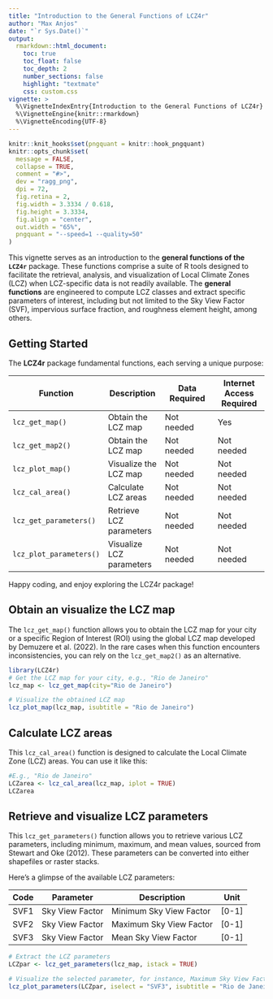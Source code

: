 ```yaml
---
title: "Introduction to the General Functions of LCZ4r"
author: "Max Anjos"
date: "`r Sys.Date()`"
output:
  rmarkdown::html_document:
    toc: true
    toc_float: false
    toc_depth: 2
    number_sections: false
    highlight: "textmate"
    css: custom.css
vignette: >
  %\VignetteIndexEntry{Introduction to the General Functions of LCZ4r}
  %\VignetteEngine{knitr::rmarkdown}
  %\VignetteEncoding{UTF-8}
---
```


```r
knitr::knit_hooks$set(pngquant = knitr::hook_pngquant)
knitr::opts_chunk$set(
  message = FALSE,
  collapse = TRUE,
  comment = "#>",
  dev = "ragg_png",
  dpi = 72,
  fig.retina = 2,
  fig.width = 3.3334 / 0.618,
  fig.height = 3.3334,
  fig.align = "center",
  out.width = "65%",
  pngquant = "--speed=1 --quality=50"
)
```

This vignette serves as an introduction to the **general functions of the `LCZ4r`** package. These functions comprise a suite of R tools designed to facilitate the retrieval, analysis, and visualization of Local Climate Zones (LCZ) when LCZ-specific data is not readily available. The **general functions** are engineered to compute LCZ classes and extract specific parameters of interest, including but not limited to the Sky View Factor (SVF), impervious surface fraction, and roughness element height, among others.

## Getting Started

The **LCZ4r** package fundamental functions, each serving a unique purpose:

| Function                | Description              | Data Required | Internet Access Required |
|------------------|------------------|-------------------|------------------|
| `lcz_get_map()`         | Obtain the LCZ map       | Not needed    | Yes                      |
| `lcz_get_map2()`        | Obtain the LCZ map       | Not needed    | Not needed               |
| `lcz_plot_map()`        | Visualize the LCZ map    | Not needed    | Not needed               |
| `lcz_cal_area()`        | Calculate LCZ areas      | Not needed    | Not needed               |
| `lcz_get_parameters()`  | Retrieve LCZ parameters  | Not needed    | Not needed               |
| `lcz_plot_parameters()` | Visualize LCZ parameters | Not needed    | Not needed               |

Happy coding, and enjoy exploring the LCZ4r package!

## Obtain an visualize the LCZ map

The `lcz_get_map()` function allows you to obtain the LCZ map for your city or a specific Region of Interest (ROI) using the global LCZ map developed by Demuzere et al. (2022). In the rare cases when this function encounters inconsistencies, you can rely on the `lcz_get_map2()` as an alternative.

```r

library(LCZ4r)
# Get the LCZ map for your city, e.g., "Rio de Janeiro"
lcz_map <- lcz_get_map(city="Rio de Janeiro")

# Visualize the obtained LCZ map
lcz_plot_map(lcz_map, isubtitle = "Rio de Janeiro")

```

## Calculate LCZ areas

This `lcz_cal_area()` function is designed to calculate the Local Climate Zone (LCZ) areas. You can use it like this:

```r

#E.g., "Rio de Janeiro"
LCZarea <- lcz_cal_area(lcz_map, iplot = TRUE)
LCZarea
```

## Retrieve and visualize LCZ parameters

This `lcz_get_parameters()` function allows you to retrieve various LCZ parameters, including minimum, maximum, and mean values, sourced from Stewart and Oke (2012). These parameters can be converted into either shapefiles or raster stacks.

Here's a glimpse of the available LCZ parameters:

| Code | Parameter       | Description             | Unit  |
|------|-----------------|-------------------------|-------|
| SVF1 | Sky View Factor | Minimum Sky View Factor | [0-1] |
| SVF2 | Sky View Factor | Maximum Sky View Factor | [0-1] |
| SVF3 | Sky View Factor | Mean Sky View Factor    | [0-1] |

```r

# Extract the LCZ parameters
LCZpar <- lcz_get_parameters(lcz_map, istack = TRUE)

# Visualize the selected parameter, for instance, Maximum Sky View Factor
lcz_plot_parameters(LCZpar, iselect = "SVF3", isubtitle = "Rio de Janeiro")

```
